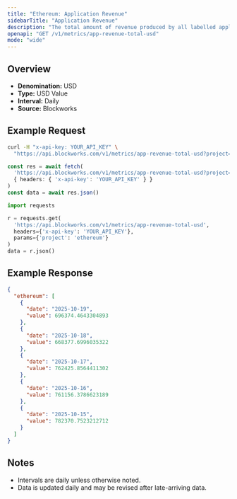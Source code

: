 ```yaml
---
title: "Ethereum: Application Revenue"
sidebarTitle: "Application Revenue"
description: "The total amount of revenue produced by all labelled applications during the specified time period for given blockchain."
openapi: "GET /v1/metrics/app-revenue-total-usd"
mode: "wide"
---
```


## Overview

- **Denomination:** USD
- **Type:** USD Value
- **Interval:** Daily
- **Source:** Blockworks

## Example Request

<CodeGroup>

```bash cURL
curl -H "x-api-key: YOUR_API_KEY" \
  "https://api.blockworks.com/v1/metrics/app-revenue-total-usd?project=ethereum"
```

```typescript TypeScript
const res = await fetch(
  'https://api.blockworks.com/v1/metrics/app-revenue-total-usd?project=ethereum',
  { headers: { 'x-api-key': 'YOUR_API_KEY' } }
)
const data = await res.json()
```

```python Python
import requests

r = requests.get(
  'https://api.blockworks.com/v1/metrics/app-revenue-total-usd',
  headers={'x-api-key': 'YOUR_API_KEY'},
  params={'project': 'ethereum'}
)
data = r.json()
```

</CodeGroup>

## Example Response

```json
{
  "ethereum": [
    {
      "date": "2025-10-19",
      "value": 696374.4643304893
    },
    {
      "date": "2025-10-18",
      "value": 668377.6996035322
    },
    {
      "date": "2025-10-17",
      "value": 762425.8564411302
    },
    {
      "date": "2025-10-16",
      "value": 761156.3786623189
    },
    {
      "date": "2025-10-15",
      "value": 782370.7523212712
    }
  ]
}
```

## Notes
- Intervals are daily unless otherwise noted.
- Data is updated daily and may be revised after late-arriving data.